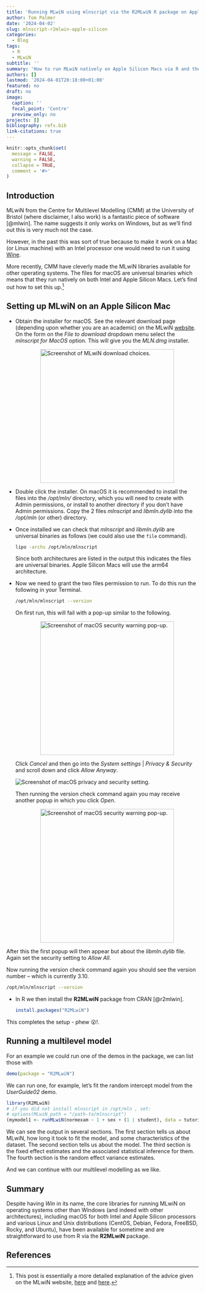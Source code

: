 ```yaml
---
title: 'Running MLwiN using mlnscript via the R2MLwiN R package on Apple Silicon Macs '
author: Tom Palmer
date: '2024-04-02'
slug: mlnscript-r2mlwin-apple-silicon
categories:
  - Blog
tags:
  - R
  - MLwiN
subtitle: ''
summary: 'How to run MLwiN natively on Apple Silicon Macs via R and the R2MLwiN package.'
authors: []
lastmod: '2024-04-01T20:18:00+01:00'
featured: no
draft: no
image:
  caption: ''
  focal_point: 'Centre'
  preview_only: no
projects: []
bibliography: refs.bib
link-citations: true
---
```


```r
knitr::opts_chunk$set(
  message = FALSE,
  warning = FALSE,
  collapse = TRUE,
  comment = '#>'
)
```

## Introduction

MLwiN from the Centre for Multilevel Modelling (CMM) at the University of Bristol (where disclaimer, I also work) is a fantastic piece of software [@mlwin]. The name suggests it only works on Windows, but as we'll find out this is very much not the case.

However, in the past this was sort of true because to make it work on a Mac (or Linux machine) with an Intel processor one would need to run it using [Wine](https://www.winehq.org/).

More recently, CMM have cleverly made the MLwiN libraries available for other operating systems. The files for macOS are universal binaries which means that they run natively on both Intel and Apple Silicon Macs. Let's find out how to set this up.^[This post is essentially a more detailed explanation of the advice given on the MLwiN website, [here](https://www.bristol.ac.uk/cmm/software/support/support-faqs/commands-macros.html) and [here](https://www.bristol.ac.uk/cmm/software/mlwin/features/sysreq.html#unix).]

## Setting up MLwiN on an Apple Silicon Mac

* Obtain the installer for macOS. See the relevant download page (depending upon whether you are an academic) on the MLwiN [website](https://www.bristol.ac.uk/cmm/software/mlwin/). On the form on the _File to download_ dropdown menu select the _mlnscript for MacOS_ option. This will give you the _MLN.dmg_ installer.

  <img src="/post/2024/mlnscript-r2mlwin-apple-silicon/img/mlwin-download-choice.png" alt="Screenshot of MLwiN download choices." width="350" style="display: block; margin: auto;">

* Double click the installer. On macOS it is recommended to install the files into the _/opt/mln/_ directory, which you will need to create with Admin permissions, or install to another directory if you don't have Admin permissions. Copy the 2 files _mlnscript_ and _libmln.dylib_ into the _/opt/mln_ (or other) directory.
* Once installed we can check that _mlnscript_ and _libmln.dylib_ are universal binaries as follows (we could also use the `file` command).

  ```bash
  lipo -archs /opt/mln/mlnscript
  ```

  Since both architectures are listed in the output this indicates the files are universal binaries. Apple Silicon Macs will use the arm64 architecture.
* Now we need to grant the two files permission to run. To do this run the following in your Terminal.

  ```bash
  /opt/mln/mlnscript --version
  ```

  On first run, this will fail with a pop-up similar to the following.

  <img src="/post/2024/mlnscript-r2mlwin-apple-silicon/img/security-popup-01.png" alt="Screenshot of macOS security warning pop-up." width="350" style="display: block; margin: auto;">

  Click *Cancel* and then go into the *System settings* | *Privacy & Security* and scroll down and click *Allow Anyway*.

  <img src="/post/2024/mlnscript-r2mlwin-apple-silicon/img/mlnscript-settings.png" alt="Screenshot of macOS privacy and security setting." style="display: block; margin: auto;">

  Then running the version check command again you may receive another popup in which you click _Open_.
  
  <img src="/post/2024/mlnscript-r2mlwin-apple-silicon/img/security-popup-02.png" alt="Screenshot of macOS security warning pop-up." width="350" style="display: block; margin: auto;">

 After this the first popup will then appear but about the *libmln.dylib* file. Again set the security setting to _Allow All_.

 Now running the version check command again you should see the version number -- which is currently 3.10.

  ```bash
  /opt/mln/mlnscript --version
  ```

* In R we then install the **R2MLwiN** package from CRAN [@r2mlwin].

  ```r
  install.packages("R2MLwiN")
  ```
  
This completes the setup - phew 😮!.

## Running a multilevel model

For an example we could run one of the demos in the package, we can list those with

```r
demo(package = "R2MLwiN")
```

We can run one, for example, let's fit the random intercept model from the _UserGuide02_ demo.

```r
library(R2MLwiN)
# if you did not install mlnscript in /opt/mln , set:
# options(MLwiN_path = "/path-to/mlnscript")
(mymodel1 <- runMLwiN(normexam ~ 1 + sex + (1 | student), data = tutorial))
```

We can see the output in several sections. The first section tells us about MLwiN, how long it took to fit the model, and some characteristics of the dataset. The second section tells us about the model. The third section is the fixed effect estimates and the associated statistical inference for them. The fourth section is the random effect variance estimates.

And we can continue with our multilevel modelling as we like.

## Summary

Despite having *Win* in its name, the core libraries for running MLwiN on operating systems other than Windows (and indeed with other architectures), including macOS for both Intel and Apple Silicon processors and various Linux and Unix distributions (CentOS, Debian, Fedora, FreeBSD, Rocky, and Ubuntu), have been available for sometime and are straightforward to use from R via the **R2MLwiN** package.

## References
